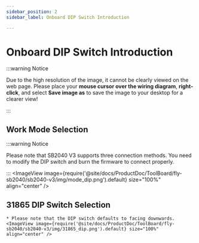 ```yaml
---
sidebar_position: 2
sidebar_label: Onboard DIP Switch Introduction

---
```



# Onboard DIP Switch Introduction

:::warning Notice

Due to the high resolution of the image, it cannot be clearly viewed on the web page. Please place your **mouse cursor over the wiring diagram**, **right-click**, and select **Save image as** to save the image to your desktop for a clearer view!

:::

## Work Mode Selection

:::warning Notice

Please note that SB2040 V3 supports three connection methods. You need to modify the DIP switch and burn the firmware to connect properly.

:::
    <ImageView image={require('@site/docs/ProductDoc/ToolBoard/fly-sb2040/sb2040-v3/img/mode_dip.png').default} size="100%" align="center" />

## 31865 DIP Switch Selection

    * Please note that the DIP switch defaults to facing downwards.
    <ImageView image={require('@site/docs/ProductDoc/ToolBoard/fly-sb2040/sb2040-v3/img/31865_dip.png').default} size="100%" align="center" />